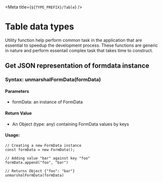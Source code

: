 
<Meta title={`${TYPE_PREFIX}/Table`} />

# Table data types

Utility function help perform common task in the application that are essential to speedup the development process.
These functions are generic in nature and perform essentail complex task that takes time to construct.

## Get JSON representation of formdata instance
### Syntax: unmarshalFormData(formData)

#### Parameters
- formData: an instance of FormData

#### Return Value
- An Object (type: any) containing FormData values by keys

#### Usage:

```
// Creating a new FormData instance
const formData = new FormData(); 

// Adding value "bar" against key "foo"
formData.append("foo", "bar") 

// Returns Object {"foo": "bar"}
unmarshalFormData(formData) 
```
